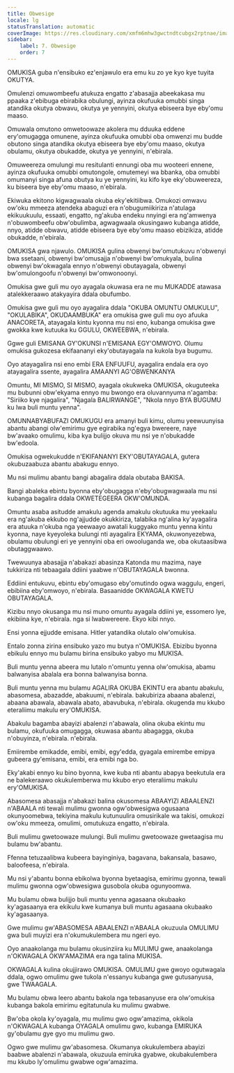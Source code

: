 ```yaml
---
title: Obwesige
locale: lg
statusTranslation: automatic
coverImage: https://res.cloudinary.com/xmfm6mhw3gwctndtcubgx2rptnae/image/upload/v1740337243/small_cover_educacion_fundamental_a051170f1c.webp
sidebar:
    label: 7. Obwesige
    order: 7
---
```

OMUKISA guba n'ensibuko ez'enjawulo era emu ku zo ye kyo kye tuyita OKUTYA.

Omulenzi omuwombeefu atukuza engatto z'abasajja abeekakasa mu ppaaka z'ebibuga ebirabika obulungi, ayinza okufuuka omubbi singa atandika okutya obwavu, okutya ye yennyini, okutya ebiseera bye eby'omu maaso.

Omuwala omutono omwetoowaze akolera mu dduuka eddene ery'omugagga omunene, ayinza okufuuka omubbi oba omwenzi mu budde obutono singa atandika okutya ebiseera bye eby'omu maaso, okutya obulamu, okutya obukadde, okutya ye yennyini, n'ebirala.

Omuweereza omulungi mu resitulanti ennungi oba mu wooteeri ennene, ayinza okufuuka omubbi omutongole, omutemeyi wa bbanka, oba omubbi omumanyi singa afuna obutya ku ye yennyini, ku kifo kye eky'obuweereza, ku biseera bye eby'omu maaso, n'ebirala.

Ekiwuka ekitono kigwagwaala okuba eky'ekitiibwa. Omukozi omwavu ow'oku mmeeza atendeka abaguzi era n'obugumiikiriza n'atulaga ekikuukuulu, essaati, engatto, ng'akuba endeku nnyingi era ng'amwenya n'obuwombeefu obw'obulimba, agwagwaala okusingawo kubanga atidde, nnyo, atidde obwavu, atidde ebiseera bye eby'omu maaso ebizikiza, atidde obukadde, n'ebirala.

OMUKISA gwa njawulo. OMUKISA gulina obwenyi bw'omutukuvu n'obwenyi bwa ssetaani, obwenyi bw'omusajja n'obwenyi bw'omukyala, bulina obwenyi bw'okwagala ennyo n'obwenyi obutayagala, obwenyi bw'omulongoofu n'obwenyi bw'omwonoonyi.

Omukisa gwe guli mu oyo ayagala okuwasa era ne mu MUKADDE atawasa atalekkeraawo atakyayira ddala obufumbo.

Omukisa gwe guli mu oyo ayagalira ddala "OKUBA OMUNTU OMUKULU", "OKULABIKA", OKUDAAMBUKA" era omukisa gwe guli mu oyo afuuka ANACORETA, atayagala kintu kyonna mu nsi eno, kubanga omukisa gwe gwokka kwe kutuuka ku GGULU, OKWEEBWA, n'ebirala.

Ggwe guli EMISANA GY'OKUNSI n'EMISANA EGY'OMWOYO. Olumu omukisa gukozesa ekifaananyi eky'obutayagala na kukola bya bugumu.

Oyo atayagalira nsi eno embi ERA ENFUUFU, ayagalira endala era oyo atayagalira ssente, ayagalira AMAANYI AG'OBWENKANYA

Omuntu, MI MISMO, SI MISMO, ayagala okukweka OMUKISA, okuguteeka mu bubunni obw'ekyama ennyo mu bwongo era oluvannyuma n'agamba: "Siriiko kye njagalira", "Njagala BALIRWANGE", "Nkola nnyo BYA BUGUMU ku lwa buli muntu yenna".

OMUNNABYABUFAZI OMUKUGU era amanyi buli kimu, olumu yeewuunyisa abantu abangi olw'emirimu gye egirabika ng'egya bwereere, naye bw'avaako omulimu, kiba kya bulijjo okuva mu nsi ye n'obukadde bw'edoola.

Omukisa ogwekukudde n'EKIFANANYI EKY'OBUTAYAGALA, gutera okubuzaabuza abantu abakugu ennyo.

Mu nsi mulimu abantu bangi abagalira ddala obutaba BAKISA.

Bangi abaleka ebintu byonna eby'obugagga n'eby'obugwagwaala mu nsi kubanga bagalira ddala OKWETEGEERA OKW'OMUNDA.

Omuntu asaba asitudde amakulu agenda amakulu okutuuka mu yeekaalu era ng'akuba ekkubo ng'ajjudde okukkiriza, talabika ng'alina ky'ayagalira era atuuka n'okuba nga yeewaayo awatali kuggyako muntu yenna kintu kyonna, naye kyeyoleka bulungi nti ayagalira EKYAMA, okuwonyezebwa, obulamu obulungi eri ye yennyini oba eri owooluganda we, oba okutaasibwa obutaggwaawo.

Twewuunya abasajja n'abakazi abasinza Katonda mu mazima, naye tukkiriza nti tebaagala ddiini yaabwe n'OBUTAYAGALA bwonna.

Eddiini entukuvu, ebintu eby'omugaso eby'omutindo ogwa waggulu, engeri, ebibiina eby'omwoyo, n'ebirala. Basaanidde OKWAGALA KWETU OBUTAYAGALA.

Kizibu nnyo okusanga mu nsi muno omuntu ayagala ddiini ye, essomero lye, ekibiina kye, n'ebirala. nga si lwabwereere. Ekyo kibi nnyo.

Ensi yonna ejjudde emisana. Hitler yatandika olutalo olw'omukisa.

Entalo zonna zirina ensibuko yazo mu butya n'OMUKISA. Ebizibu byonna ebikulu ennyo mu bulamu birina ensibuko yabyo mu MUKISA.

Buli muntu yenna abeera mu lutalo n'omuntu yenna olw'omukisa, abamu balwanyisa abalala era bonna balwanyisa bonna.

Buli muntu yenna mu bulamu AGALIRA OKUBA EKINTU era abantu abakulu, abasomesa, abazadde, abakuumi, n'ebirala. bakubiriza abaana abalenzi, abaana abawala, abawala abato, abavubuka, n'ebirala. okugenda mu kkubo eteraliimu makulu ery'OMUKISA.

Abakulu bagamba abayizi abalenzi n'abawala, olina okuba ekintu mu bulamu, okufuuka omugagga, okuwasa abantu abagagga, okuba n'obuyinza, n'ebirala. n'ebirala.

Emiirembe emikadde, emibi, emibi, egy'edda, gyagala emirembe emipya gubeera gy'emisana, emibi, era emibi nga bo.

Eky'akabi ennyo ku bino byonna, kwe kuba nti abantu abapya beekutula era ne balekeraawo okukulemberwa mu kkubo eryo eteraliimu makulu ery'OMUKISA.

Abasomesa abasajja n'abakazi balina okusomesa ABAAYIZI ABAALENZI n'ABAALA nti tewali mulimu gwonna ogw'obwesigwa ogusaana okunyoomebwa, tekiyina makulu kutunuulira omusirikale wa takisi, omukozi ow'oku mmeeza, omulimi, omutukuza engatto, n'ebirala.

Buli mulimu gwetoowaze mulungi. Buli mulimu gwetoowaze gwetaagisa mu bulamu bw'abantu.

Ffenna tetuzaalibwa kubeera bayinginiya, bagavana, bakansala, basawo, baloofeesa, n'ebirala.

Mu nsi y'abantu bonna ebikolwa byonna byetaagisa, emirimu gyonna, tewali mulimu gwonna ogw'obwesigwa gusobola okuba ogunyoomwa.

Mu bulamu obwa bulijjo buli muntu yenna agasaana okubaako ky'agasaanya era ekikulu kwe kumanya buli muntu agasaana okubaako ky'agasaanya.

Gwe mulimu gw'ABASOMESA ABAALENZI n'ABAALA okuzuula OMULIMU gwa buli muyizi era n'okumukulembera mu ngeri eyo.

Oyo anaakolanga mu bulamu okusinziira ku MULIMU gwe, anaakolanga n'OKWAGALA OKW'AMAZIMA era nga talina MUKISA.

OKWAGALA kulina okujjirawo OMUKISA. OMULIMU gwe gwoyo ogutwagala ddala, ogwo omulimu gwe tukola n'essanyu kubanga gwe gutusanyusa, gwe TWAAGALA.

Mu bulamu obwa leero abantu bakola nga tebasanyuse era olw'omukisa kubanga bakola emirimu egitatunula ku mulimu gwabwe.

Bw'oba okola ky'oyagala, mu mulimu gwo ogw'amazima, okikola n'OKWAGALA kubanga OYAGALA omulimu gwo, kubanga EMIRUKA gy'obulamu gye gyo mu mulimu gwo.

Ogwo gwe mulimu gw'abasomesa. Okumanya okukulembera abayizi baabwe abalenzi n'abawala, okuzuula emiruka gyabwe, okubakulembera mu kkubo ly'omulimu gwabwe ogw'amazima.

